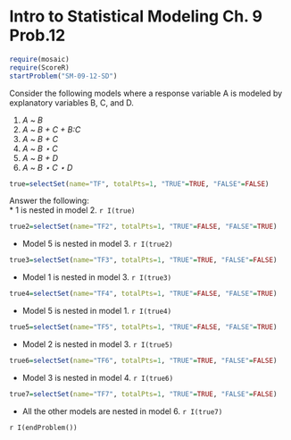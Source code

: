 Intro to Statistical Modeling Ch. 9 Prob.12
========================================================
```r
require(mosaic)
require(ScoreR)
startProblem("SM-09-12-SD")
```
Consider the following models where a response variable A is modeled by explanatory variables B, C, and D.

1. *A* ~ *B*
2. *A* ~  *B + C + B:C*
3. *A* ~ *B + C*
4. *A* ~ *B $\star$ C*
5. *A* ~ *B + D*
6. *A* ~ *B $\star$ C $\star$ D*


```r
true=selectSet(name="TF", totalPts=1, "TRUE"=TRUE, "FALSE"=FALSE)
```
Answer the following:     
* 1 is nested in model 2. `r I(true)`
```r
true2=selectSet(name="TF2", totalPts=1, "TRUE"=FALSE, "FALSE"=TRUE)
```
* Model 5 is nested in model 3. `r I(true2)`
```r
true3=selectSet(name="TF3", totalPts=1, "TRUE"=TRUE, "FALSE"=FALSE)
```
* Model 1 is nested in model 3. `r I(true3)`
```r
true4=selectSet(name="TF4", totalPts=1, "TRUE"=FALSE, "FALSE"=TRUE)
```
* Model 5 is nested in model 1. `r I(true4)` 
```r
true5=selectSet(name="TF5", totalPts=1, "TRUE"=FALSE, "FALSE"=TRUE)
```
* Model 2 is nested in model 3. `r I(true5)`
```r
true6=selectSet(name="TF6", totalPts=1, "TRUE"=TRUE, "FALSE"=FALSE)
```
* Model 3 is nested in model 4. `r I(true6)`
```r
true7=selectSet(name="TF7", totalPts=1, "TRUE"=TRUE, "FALSE"=FALSE)
```
* All the other models are nested in model 6. `r I(true7)`

`r I(endProblem())`
